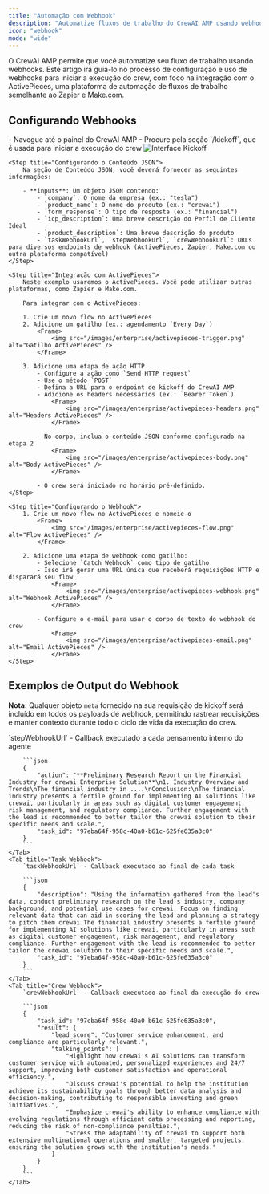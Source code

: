 ```yaml
---
title: "Automação com Webhook"
description: "Automatize fluxos de trabalho do CrewAI AMP usando webhooks com plataformas como ActivePieces, Zapier e Make.com"
icon: "webhook"
mode: "wide"
---
```


O CrewAI AMP permite que você automatize seu fluxo de trabalho usando webhooks. Este artigo irá guiá-lo no processo de configuração e uso de webhooks para iniciar a execução do crew, com foco na integração com o ActivePieces, uma plataforma de automação de fluxos de trabalho semelhante ao Zapier e Make.com.

## Configurando Webhooks

<Steps>
    <Step title="Acessando a Interface de Kickoff">
        - Navegue até o painel do CrewAI AMP
        - Procure pela seção `/kickoff`, que é usada para iniciar a execução do crew
            <Frame>
                <img src="/images/enterprise/kickoff-interface.png" alt="Interface Kickoff" />
            </Frame>
    </Step>

    <Step title="Configurando o Conteúdo JSON">
        Na seção de Conteúdo JSON, você deverá fornecer as seguintes informações:

        - **inputs**: Um objeto JSON contendo:
            - `company`: O nome da empresa (ex.: "tesla")
            - `product_name`: O nome do produto (ex.: "crewai")
            - `form_response`: O tipo de resposta (ex.: "financial")
            - `icp_description`: Uma breve descrição do Perfil de Cliente Ideal
            - `product_description`: Uma breve descrição do produto
            - `taskWebhookUrl`, `stepWebhookUrl`, `crewWebhookUrl`: URLs para diversos endpoints de webhook (ActivePieces, Zapier, Make.com ou outra plataforma compatível)
    </Step>

    <Step title="Integração com ActivePieces">
        Neste exemplo usaremos o ActivePieces. Você pode utilizar outras plataformas, como Zapier e Make.com.

        Para integrar com o ActivePieces:

        1. Crie um novo flow no ActivePieces
        2. Adicione um gatilho (ex.: agendamento `Every Day`)
            <Frame>
                <img src="/images/enterprise/activepieces-trigger.png" alt="Gatilho ActivePieces" />
            </Frame>

        3. Adicione uma etapa de ação HTTP
            - Configure a ação como `Send HTTP request`
            - Use o método `POST`
            - Defina a URL para o endpoint de kickoff do CrewAI AMP
            - Adicione os headers necessários (ex.: `Bearer Token`)
                <Frame>
                    <img src="/images/enterprise/activepieces-headers.png" alt="Headers ActivePieces" />
                </Frame>

            - No corpo, inclua o conteúdo JSON conforme configurado na etapa 2
                <Frame>
                    <img src="/images/enterprise/activepieces-body.png" alt="Body ActivePieces" />
                </Frame>

            - O crew será iniciado no horário pré-definido.
    </Step>

    <Step title="Configurando o Webhook">
        1. Crie um novo flow no ActivePieces e nomeie-o
            <Frame>
                <img src="/images/enterprise/activepieces-flow.png" alt="Flow ActivePieces" />
            </Frame>

        2. Adicione uma etapa de webhook como gatilho:
            - Selecione `Catch Webhook` como tipo de gatilho
            - Isso irá gerar uma URL única que receberá requisições HTTP e disparará seu flow
                <Frame>
                    <img src="/images/enterprise/activepieces-webhook.png" alt="Webhook ActivePieces" />
                </Frame>

            - Configure o e-mail para usar o corpo de texto do webhook do crew
                <Frame>
                    <img src="/images/enterprise/activepieces-email.png" alt="Email ActivePieces" />
                </Frame>
    </Step>
</Steps>

## Exemplos de Output do Webhook

**Nota:** Qualquer objeto `meta` fornecido na sua requisição de kickoff será incluído em todos os payloads de webhook, permitindo rastrear requisições e manter contexto durante todo o ciclo de vida da execução do crew.

<Tabs>
    <Tab title="Step Webhook">
        `stepWebhookUrl` - Callback executado a cada pensamento interno do agente

        ```json
        {
            "action": "**Preliminary Research Report on the Financial Industry for crewai Enterprise Solution**\n1. Industry Overview and Trends\nThe financial industry in ....\nConclusion:\nThe financial industry presents a fertile ground for implementing AI solutions like crewai, particularly in areas such as digital customer engagement, risk management, and regulatory compliance. Further engagement with the lead is recommended to better tailor the crewai solution to their specific needs and scale.",
            "task_id": "97eba64f-958c-40a0-b61c-625fe635a3c0"
        }
        ```
    </Tab>
    <Tab title="Task Webhook">
        `taskWebhookUrl` - Callback executado ao final de cada task

        ```json
        {
            "description": "Using the information gathered from the lead's data, conduct preliminary research on the lead's industry, company background, and potential use cases for crewai. Focus on finding relevant data that can aid in scoring the lead and planning a strategy to pitch them crewai.The financial industry presents a fertile ground for implementing AI solutions like crewai, particularly in areas such as digital customer engagement, risk management, and regulatory compliance. Further engagement with the lead is recommended to better tailor the crewai solution to their specific needs and scale.",
            "task_id": "97eba64f-958c-40a0-b61c-625fe635a3c0"
        }
        ```
    </Tab>
    <Tab title="Crew Webhook">
        `crewWebhookUrl` - Callback executado ao final da execução do crew

        ```json
        {
            "task_id": "97eba64f-958c-40a0-b61c-625fe635a3c0",
            "result": {
                "lead_score": "Customer service enhancement, and compliance are particularly relevant.",
                "talking_points": [
                    "Highlight how crewai's AI solutions can transform customer service with automated, personalized experiences and 24/7 support, improving both customer satisfaction and operational efficiency.",
                    "Discuss crewai's potential to help the institution achieve its sustainability goals through better data analysis and decision-making, contributing to responsible investing and green initiatives.",
                    "Emphasize crewai's ability to enhance compliance with evolving regulations through efficient data processing and reporting, reducing the risk of non-compliance penalties.",
                    "Stress the adaptability of crewai to support both extensive multinational operations and smaller, targeted projects, ensuring the solution grows with the institution's needs."
                ]
            }
        }
        ```
    </Tab>
</Tabs>